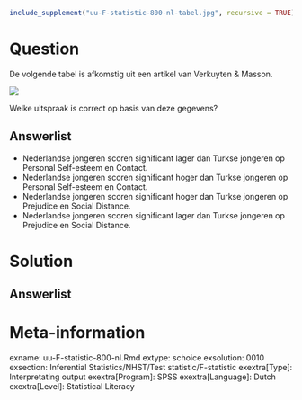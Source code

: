```{r, echo = FALSE, results = "hide"}
include_supplement("uu-F-statistic-800-nl-tabel.jpg", recursive = TRUE)
```

Question
========

De volgende tabel is afkomstig uit een artikel van Verkuyten & Masson.

![](uu-F-statistic-800-nl-tabel.jpg)

Welke uitspraak is correct op basis van deze gegevens?

Answerlist
----------

* Nederlandse jongeren scoren significant lager dan Turkse jongeren op Personal Self-esteem en Contact.
* Nederlandse jongeren scoren significant hoger dan Turkse jongeren op Personal Self-esteem en Contact.
* Nederlandse jongeren scoren significant hoger dan Turkse jongeren op Prejudice en Social Distance.
* Nederlandse jongeren scoren significant lager dan Turkse jongeren op Prejudice en Social Distance.

Solution
========
  


Answerlist
----------



Meta-information
================

exname: uu-F-statistic-800-nl.Rmd 
extype: schoice 
exsolution: 0010
exsection: Inferential Statistics/NHST/Test statistic/F-statistic
exextra[Type]: Interpretating output 
exextra[Program]: SPSS
exextra[Language]: Dutch 
exextra[Level]: Statistical Literacy
